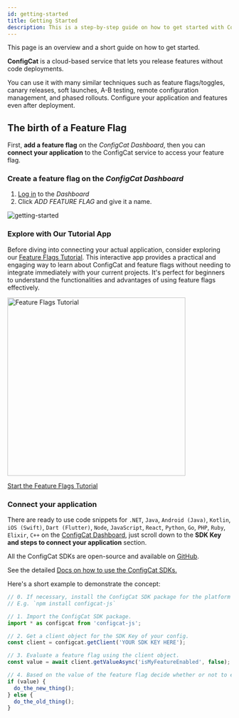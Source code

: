 ```yaml
---
id: getting-started
title: Getting Started
description: This is a step-by-step guide on how to get started with ConfigCat feature flags and on how to implement feature flags in an application.
---
```


This page is an overview and a short guide on how to get started.

**ConfigCat** is a cloud-based service that lets you release features without code deployments.

You can use it with many similar techniques such as feature flags/toggles, canary releases, soft launches, A-B testing, 
remote configuration management, and phased rollouts. Configure your application and features even after deployment.

## The birth of a Feature Flag

First, **add a feature flag** on the _ConfigCat Dashboard_,
then you can **connect your application** to the ConfigCat service to access your feature flag.

### Create a feature flag on the _ConfigCat Dashboard_

1. <a href="https://app.configcat.com/auth/login" target="_blank">Log in</a> to the _Dashboard_
2. Click _ADD FEATURE FLAG_ and give it a name.

<img src="/docs/assets/add-feature-flag.png" alt="getting-started" decoding="async" loading="lazy"/>

### Explore with Our Tutorial App
Before diving into connecting your actual application, consider exploring our [Feature Flags Tutorial](https://tutorial.configcat.com/?lm=11). This interactive app 
provides a practical and engaging way to learn about ConfigCat and feature flags without needing to integrate immediately 
with your current projects. It's perfect for beginners to understand the functionalities and advantages of using feature flags effectively.

<img src="/docs/assets/news/tutorial.png" alt="Feature Flags Tutorial" width="400" decoding="async" loading="lazy"/>

[Start the Feature Flags Tutorial](https://tutorial.configcat.com/?lm=12)

### Connect your application

There are ready to use code snippets for `.NET`, `Java`, `Android (Java)`, `Kotlin`, `iOS (Swift)`, `Dart (Flutter)`, `Node`, `JavaScript`, `React`, `Python`, `Go`, `PHP`, `Ruby`, `Elixir`, `C++` on the <a href="https://app.configcat.com" target="_blank">ConfigCat Dashboard</a>, just scroll down to the **SDK Key and steps to connect your application** section.

All the ConfigCat SDKs are open-source and available on <a href="https://github.com/configcat" target="_blank">GitHub</a>.

See the detailed [Docs on how to use the ConfigCat SDKs.](./sdk-reference/overview.mdx)

Here's a short example to demonstrate the concept:

```js
// 0. If necessary, install the ConfigCat SDK package for the platform you use.
// E.g. `npm install configcat-js`

// 1. Import the ConfigCat SDK package.
import * as configcat from 'configcat-js';

// 2. Get a client object for the SDK Key of your config.
const client = configcat.getClient('YOUR SDK KEY HERE');

// 3. Evaluate a feature flag using the client object.
const value = await client.getValueAsync('isMyFeatureEnabled', false);

// 4. Based on the value of the feature flag decide whether or not to enable the related feature.
if (value) {
  do_the_new_thing();
} else {
  do_the_old_thing();
}
```
